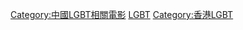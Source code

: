 {{兩岸四地分類/一般|this=港|topic=LGBT相關電影
|陸=中國大陸LGBT相關電影
|台=台灣LGBT相關電影
|港=香港LGBT相關電影
|澳=澳門LGBT相關電影
}}
[[Category:中國LGBT相關電影‎|Category:中國LGBT相關電影‎]]
[[Category:香港電影作品|LGBT]]
[[Category:香港LGBT|Category:香港LGBT]]